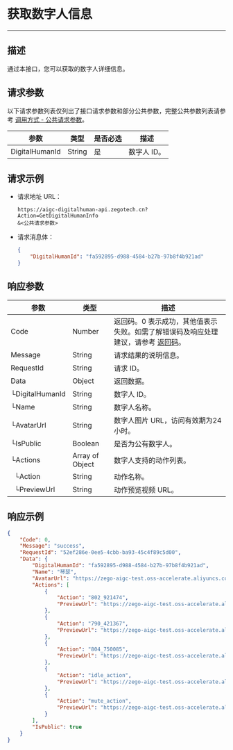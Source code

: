 # 获取数字人信息

---

##  描述

通过本接口，您可以获取的数字人详细信息。


<PostPrototype link="https://aigc-digitalhuman-api.zegotech.cn?Action=GetDigitalHumanInfo" />

## 请求参数

以下请求参数列表仅列出了接口请求参数和部分公共参数，完整公共参数列表请参考 [调用方式 - 公共请求参数](./../Accessing%20Server%20APIs.mdx#公共请求参数)。

| 参数               | 类型   | 是否必选 | 描述             |
|------------------|------|------|-------------------------|
| DigitalHumanId      | String | 是    | 数字人 ID。      |


## 请求示例

- 请求地址 URL：

    ```https
    https://aigc-digitalhuman-api.zegotech.cn?Action=GetDigitalHumanInfo
    &<公共请求参数>
    ```

- 请求消息体：

    ```json
    {
        "DigitalHumanId": "fa592895-d988-4584-b27b-97b8f4b921ad"
    }
    ```

## 响应参数

| 参数 | 类型 | 描述 |
|------|------|------|
| Code | Number | 返回码。0 表示成功，其他值表示失败。如需了解错误码及响应处理建议，请参考 [返回码](./../Return%20codes.mdx)。 |
| Message | String | 请求结果的说明信息。 |
| RequestId | String | 请求 ID。 |
| Data | Object | 返回数据。 |
| └DigitalHumanId      | String       | 数字人 ID。 |
| └Name | String | 数字人名称。 |
| └AvatarUrl | String | 数字人图片 URL，访问有效期为24小时。 |
| └IsPublic | Boolean | 是否为公有数字人。 |
| └Actions | Array of Object | 数字人支持的动作列表。 |
| &nbsp;&nbsp;└Action | String | 动作名称。 |
| &nbsp;&nbsp;└PreviewUrl | String | 动作预览视频 URL。 |


## 响应示例

```json
{
    "Code": 0,
    "Message": "success",
    "RequestId": "52ef286e-0ee5-4cbb-ba93-45c4f89c5d00",
    "Data": {
        "DigitalHumanId": "fa592895-d988-4584-b27b-97b8f4b921ad",
        "Name": "琴瑟",
        "AvatarUrl": "https://zego-aigc-test.oss-accelerate.aliyuncs.com/train-video%2F20240620%2F18698f91-329a-4046-bc50-af5b07a9a7ee.png?Expires=1750304532&OSSAccessKeyId=LTAI5tGqv9rje9rHtTDWyDXo&Signature=vobAjFuQXwwwPnNW78aiEcrbyko%3D&response-content-disposition=attachment%3B%20filename%3Dtrain-video%2F20240620%2F18698f91-329a-4046-bc50-af5b07a9a7ee.png",
        "Actions": [
            {
                "Action": "802_921474",
                "PreviewUrl": "https://zego-aigc-test.oss-accelerate.aliyuncs.com/preview/20240620/505ee6cd-143d-4857-9eb4-1b3aea381c8d.mp4"
            },
            {
                "Action": "790_421367",
                "PreviewUrl": "https://zego-aigc-test.oss-accelerate.aliyuncs.com/preview/20240620/1f17fe98-bb44-479d-a560-439ca7adaffd.mp4"
            },
            {
                "Action": "804_750085",
                "PreviewUrl": "https://zego-aigc-test.oss-accelerate.aliyuncs.com/preview/20240620/2d265657-db65-4a70-953c-48c100085eb0.mp4"
            },
            {
                "Action": "idle_action",
                "PreviewUrl": "https://zego-aigc-test.oss-accelerate.aliyuncs.com/preview/20240620/1b2d23be-1a6b-48aa-bf64-d2cf7527a645.mp4"
            },
            {
                "Action": "mute_action",
                "PreviewUrl": "https://zego-aigc-test.oss-accelerate.aliyuncs.com/preview/20240620/0b98d6be-0953-40cb-8755-5b87b2fe74a8.mp4"
            }
        ],
        "IsPublic": true
    }
}
```